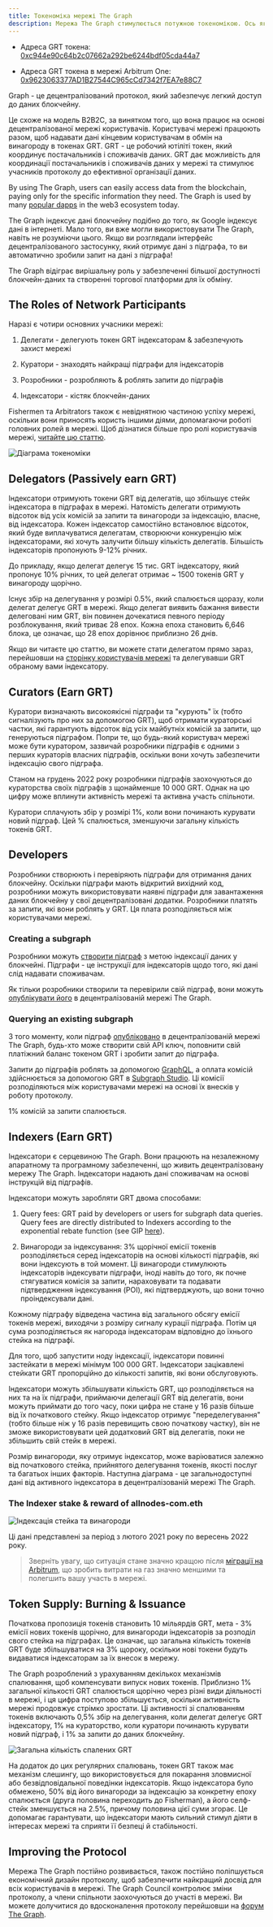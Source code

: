 ```yaml
---
title: Токеноміка мережі The Graph
description: Мережа The Graph стимулюється потужною токеномікою. Ось як працює GRT, нативний токен мережі The Graph.
---
```


- Адреса GRT токена: [0xc944e90c64b2c07662a292be6244bdf05cda44a7](https://etherscan.io/token/0xc944e90c64b2c07662a292be6244bdf05cda44a7)

- Адреса GRT токена в мережі Arbitrum One: [0x9623063377AD1B27544C965cCd7342f7EA7e88C7](https://arbiscan.io/token/0x9623063377ad1b27544c965ccd7342f7ea7e88c7)

Graph - це децентралізований протокол, який забезпечує легкий доступ до даних блокчейну.

Це схоже на модель B2B2C, за винятком того, що вона працює на основі децентралізованої мережі користувачів. Користувачі мережі працюють разом, щоб надавати дані кінцевим користувачам в обмін на винагороду в токенах GRT. GRT - це робочий ютіліті токен, який координує постачальників і споживачів даних. GRT дає можливість для координації постачальників і споживачів даних у мережі та стимулює учасників протоколу до ефективної організації даних.

By using The Graph, users can easily access data from the blockchain, paying only for the specific information they need. The Graph is used by many [popular dapps](https://thegraph.com/explorer) in the web3 ecosystem today.

The Graph індексує дані блокчейну подібно до того, як Google індексує дані в інтернеті. Мало того, ви вже могли використовувати The Graph, навіть не розуміючи цього. Якщо ви розглядали інтерфейс децентралізованого застосунку, який отримує дані з підграфа, то ви автоматично зробили запит на дані з підграфа!

The Graph відіграє вирішальну роль у забезпеченні більшої доступності блокчейн-даних та створенні торгової платформи для їх обміну.

## The Roles of Network Participants

Наразі є чотири основних учасники мережі:

1.  Делегати - делегують токен GRT індексаторам & забезпечують захист мережі

2.  Куратори - знаходять найкращі підграфи для індексаторів

3.  Розробники - розробляють & роблять запити до підграфів

4.  Індексатори - кістяк блокчейн-даних

Fishermen та Arbitrators також є невіднятною частиною успіху мережі, оскільки вони приносять користь іншими діями, допомагаючи роботі головних ролей в мережі. Щоб дізнатися більше про ролі користувачів мережі, [читайте цю статтю](https://thegraph.com/blog/the-graph-grt-token-economics/).

![Діаграма токеноміки](/img/updated-tokenomics-image.png)

## Delegators (Passively earn GRT)

Індексатори отримують токени GRT від делегатів, що збільшує стейк індексатора в підграфах в мережі. Натомість делегати отримують відсоток від усіх комісій за запити та винагороди за індексацію, власне, від індексатора. Кожен індексатор самостійно встановлює відсоток, який буде виплачуватися делегатам, створюючи конкуренцію між індексаторами, які хочуть залучити більшу кількість делегатів. Більшість індексаторів пропонують 9-12% річних.

До прикладу, якщо делегат делегує 15 тис. GRT індексатору, який пропонує 10% річних, то цей делегат отримає ~ 1500 токенів GRT у винагороду щорічно.

Існує збір на делегування у розмірі 0.5%, який спалюється щоразу, коли делегат делегує GRT в мережі. Якщо делегат виявить бажання вивести делеговані ним GRT, він повинен дочекатися певного періоду розблокування, який триває 28 епох. Кожна епоха становить 6,646 блока, це означає, що 28 епох дорівнює приблизно 26 днів.

Якщо ви читаєте цю статтю, ви можете стати делегатом прямо зараз, перейшовши на [сторінку користувачів мережі](https://thegraph.com/explorer/participants/indexers) та делегувавши GRT обраному вами індексатору.

## Curators (Earn GRT)

Куратори визначають високоякісні підграфи та "курують" їх (тобто сигналізують про них за допомогою GRT), щоб отримати кураторські частки, які гарантують відсоток від усіх майбутніх комісій за запити, що генеруються підграфом. Попри те, що будь-який користувач мережі може бути куратором, зазвичай розробники підграфів є одними з перших кураторів власних підграфів, оскільки вони хочуть забезпечити індексацію свого підграфа.

Станом на грудень 2022 року розробники підграфів заохочуються до кураторства своїх підграфів з щонайменше 10 000 GRT. Однак на цю цифру може вплинути активність мережі та активна участь спільноти.

Куратори сплачують збір у розмірі 1%, коли вони починають курувати новий підграф. Цей % спалюється, зменшуючи загальну кількість токенів GRT.

## Developers

Розробники створюють і перевіряють підграфи для отримання даних блокчейну. Оскільки підграфи мають відкритий вихідний код, розробники можуть використовувати наявні підграфи для завантаження даних блокчейну у свої децентралізовані додатки. Розробники платять за запити, які вони роблять у GRT. Ця плата розподіляється між користувачами мережі.

### Creating a subgraph

Розробники можуть [створити підграф](/developing/creating-a-subgraph/) з метою індексації даних у блокчейні. Підграфи - це інструкції для індексаторів щодо того, які дані слід надавати споживачам.

Як тільки розробники створили та перевірили свій підграф, вони можуть [опублікувати його](/publishing/publishing-a-subgraph/) в децентралізованій мережі The Graph.

### Querying an existing subgraph

З того моменту, коли підграф [опубліковано](https://thegraph.com/docs/en/publishing/publishing-a-subgraph/) в децентралізованій мережі The Graph, будь-хто може створити свій API ключ, поповнити свій платіжний баланс токеном GRT і зробити запит до підграфа.

Запити до підграфів роблять за допомогою [GraphQL](/querying/querying-the-graph/), а оплата комісій здійснюється за допомогою GRT в [Subgraph Studio](https://thegraph.com/studio/). Ці комісії розподіляються між користувачами мережі на основі їх внесків у роботу протоколу.

1% комісій за запити спалюється.

## Indexers (Earn GRT)

Індексатори є серцевиною The Graph. Вони працюють на незалежному апаратному та програмному забезпеченні, що живить децентралізовану мережу The Graph. Індексатори надають дані споживачам на основі інструкцій від підграфів.

Індексатори можуть заробляти GRT двома способами:

1.  Query fees: GRT paid by developers or users for subgraph data queries. Query fees are directly distributed to Indexers according to the exponential rebate function (see GIP [here](https://forum.thegraph.com/t/gip-0051-exponential-query-fee-rebates-for-indexers/4162)).

2.  Винагороди за індексування: 3% щорічної емісії токенів розподіляється серед індексаторів на основі кількості підграфів, які вони індексують в той момент. Ці винагороди стимулюють індексаторів індексувати підграфи, іноді навіть до того, як почне стягуватися комісія за запити, нараховувати та подавати підтвердження індексування (POI), які підтверджують, що вони точно проіндексували дані.

Кожному підграфу відведена частина від загального обсягу емісії токенів мережі, виходячи з розміру сигналу курації підграфа. Потім ця сума розподіляється як нагорода індексаторам відповідно до їхнього стейка на підграфі.

Для того, щоб запустити ноду індексації, індексатори повинні застейкати в мережі мінімум 100 000 GRT. Індексатори зацікавлені стейкати GRT пропорційно до кількості запитів, які вони обслуговують.

Індексатори можуть збільшувати кількість GRT, що розподіляється на них та на їх підграфи, приймаючи делегації GRT від делегатів, вони можуть приймати до того часу, поки цифра не стане у 16 разів більше від їх початкового стейку. Якщо індексатор отримує "переделегування" (тобто більше ніж у 16 разів перевищить свою початкову частку), він не зможе використовувати цей додатковий GRT від делегатів, поки не збільшить свій стейк в мережі.

Розмір винагороди, яку отримує індексатор, може варіюватися залежно від початкового стейка, прийнятого делегування токенів, якості послуг та багатьох інших факторів. Наступна діаграма - це загальнодоступні дані від активного індексатора в децентралізованій мережі The Graph.

### The Indexer stake & reward of allnodes-com.eth

![Індексація стейка та винагороди](/img/indexing-stake-and-income.png)

Ці дані представлені за період з лютого 2021 року по вересень 2022 року.

> Зверніть увагу, що ситуація стане значно кращою після [міграції на Arbitrum](https://forum.thegraph.com/t/gip-0037-the-graph-arbitrum-deployment-with-linear-rewards-minted-in-l2/3551), що зробить витрати на газ значно меншими та полегшить вашу участь в мережі.

## Token Supply: Burning & Issuance

Початкова пропозиція токенів становить 10 мільярдів GRT, мета - 3% емісії нових токенів щорічно, для винагороди індексаторів за розподіл свого стейка на підграфах. Це означає, що загальна кількість токенів GRT буде збільшуватися на 3% щороку, оскільки нові токени будуть видаватися індексаторам за їх внесок в мережу.

The Graph розроблений з урахуванням декількох механізмів спалювання, щоб компенсувати випуск нових токенів. Приблизно 1% загальної кількості GRT спалюється щорічно через різні види діяльності в мережі, і ця цифра поступово збільшується, оскільки активність мережі продовжує стрімко зростати. Ці активності зі спалюванням токенів включають 0,5% збір на делегування, коли делегат делегує GRT індексатору, 1% на кураторство, коли куратори починають курувати новий підграф, і 1% за запити до даних блокчейну.

![Загальна кількість спалених GRT](/img/total-burned-grt.jpeg)

На додаток до цих регулярних спалювань, токен GRT також має механізм слешингу, що використовується для покарання зловмисної або безвідповідальної поведінки індексаторів. Якщо індексатора було обмежено, 50% від його винагороди за індексацію за конкретну епоху спалюється (друга половина переходить до Fisherman), а його селф-стейк зменшується на 2.5%, причому половина цієї суми згорає. Це допомагає гарантувати, що індексатори мають сильний стимул діяти в інтересах мережі та сприяти її безпеці й стабільності.

## Improving the Protocol

Мережа The Graph постійно розвивається, також постійно поліпшується економічний дизайн протоколу, щоб забезпечити найкращий досвід для всіх користувачів в мережі. The Graph Council контролює зміни протоколу, а члени спільноти заохочуються до участі в мережі. Ви можете долучитися до вдосконалення протоколу перейшовши на [форум The Graph](https://forum.thegraph.com/).
